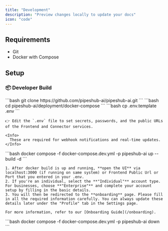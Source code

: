 ```yaml
---
title: "Development"
description: "Preview changes locally to update your docs"
icon: "code"
---
```


## Requirements

- Git
- Docker with Compose

## Setup

### 📦 Developer Build

<Steps>
  <Step title="🔁 Clone the repository">
    ```bash
    git clone https://github.com/pipeshub-ai/pipeshub-ai.git
    ```
  </Step>

  <Step title="📁 Navigate to the deployment folder">
    ```bash
    cd pipeshub-ai/deployment/docker-compose
    ```
  </Step>
  
  <Step title="🛠️ Copy and update the environment file">
    ```bash
    cp .env.template .env
    ```

    👉 Edit the `.env` file to set secrets, passwords, and the public URLs of the Frontend and Connector services.

    <Info>
      These are required for webhook notifications and real-time updates.
    </Info>

  </Step>
  <Step title="🚀 Start the development deployment with build">
    ```bash
    docker compose -f docker-compose.dev.yml -p pipeshub-ai up --build -d
    ```
  </Step>
  <Step title="Onboarding Setup">

    1. After docker build is up and running, **open the UI** via localhost:3000 (if running on same system) or Frontend Public Url or Port that you entered in your .env.
    2. If you're an individual, select the **"Individual"** account type. For businesses, choose **"Enterprise"** and complete your account setup by filling in the basic details.
    3. You will then be redirected to the **onboarding** page. Please fill in all the required information carefully. You can always update these details later under the "Profile" tab in the Settings page.

    For more information, refer to our [Onboarding Guide](/onboarding).

  </Step>

  <Step title="🛑 To stop the services">
    ```bash
    docker compose -f docker-compose.dev.yml -p pipeshub-ai down
    ```
  </Step>
</Steps>
